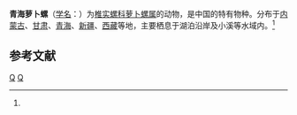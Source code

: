 {{Speciesbox 
| taxon = Radix cucunorica
| authority = (Mullendorff)<ref name='id11243'>{{cite web| url =http://www.bioinfo.cn/db05/BjdwSpecies.php?action=view&id=11243| title =青海萝卜螺| work =《中国动物物种编目数据库》| publisher =中国科学院微生物研究所| author =中国科学院动物研究所| accessdate =2009-04-28| deadurl =yes| archiveurl =https://web.archive.org/web/20160305010805/http://www.bioinfo.cn/db05/BjdwSpecies.php?action=view&id=11243| archivedate =2016-03-05}}</ref>
}}

'''青海萝卜螺'''（[[学名|学名]]：{{lang|la|''Radix cucunorica''}}）为[[椎实螺科|椎实螺科]][[萝卜螺属|萝卜螺属]]的动物，是中国的特有物种。分布于[[内蒙古|内蒙古]]、[[甘肃|甘肃]]、[[青海|青海]]、[[新疆|新疆]]、[[西藏|西藏]]等地，主要栖息于湖泊沿岸及小溪等水域内。<ref name='id11243'/>

== 参考文献 ==
{{reflist}}

{{Wikispecies|Radix cucunorica}}
{{软体动物小作品}}

[[Category:蘿蔔螺屬|Q]]
[[Category:中国特有软体动物|Q]]